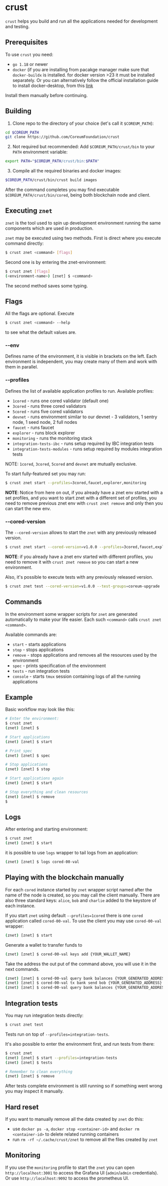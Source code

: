# crust
`crust` helps you build and run all the applications needed for development and testing.

## Prerequisites
To use `crust` you need:
- `go 1.18` or newer
- `docker` (if you are installing from pacakge manager make sure that `docker-buildx` is installed.
    for docker version >23 it must be installed separately.
    Or you can alternatively follow the official installation guide to install docker-desktop, from this <a href="https://docs.docker.com/engine/install/" target="_blank" rel="noopener noreferrer" className="text-[#25D695] hover:opacity-80 text-base font-bold">link</a>

Install them manually before continuing.

## Building
1. Clone repo to the directory of your choice (let's call it `$COREUM_PATH`):
```bash
cd $COREUM_PATH
git clone https://github.com/CoreumFoundation/crust
```

2. Not required but recommended: Add `$COREUM_PATH/crust/bin` to your `PATH` environment variable:
```bash
export PATH="$COREUM_PATH/crust/bin:$PATH"
```

3. Compile all the required binaries and docker images:
```bash
$COREUM_PATH/crust/bin/crust build images
```

After the command completes you may find executable `$COREUM_PATH/crust/bin/cored`, being both blockchain node and client.


## Executing `znet`

`znet` is the tool used to spin up development environment running the same components which are used in production.

`znet` may be executed using two methods.
First is direct where you execute command directly:

```bash
$ crust znet <command> [flags]
```

Second one is by entering the znet-environment:

```bash
$ crust znet [flags]
(<environment-name>) [znet] $ <command>
```

The second method saves some typing.

## Flags

All the flags are optional. Execute

```bash
$ crust znet <command> --help
```

to see what the default values are.

### --env

Defines name of the environment, it is visible in brackets on the left.
Each environment is independent, you may create many of them and work with them in parallel.

### --profiles

Defines the list of available application profiles to run. Available profiles:
- `1cored` - runs one cored validator (default one)
- `3cored` - runs three cored validators
- `5cored` - runs five cored validators
- `devnet` - runs environment similar to our devnet - 3 validators, 1 sentry node, 1 seed node, 2 full nodes
- `faucet` - runs faucet
- `explorer` - runs block explorer
- `monitoring` - runs the monitoring stack
- `integration-tests-ibc` - runs setup required by IBC integration tests
- `integration-tests-modules` - runs setup required by modules integration tests

NOTE: `1cored`, `3cored`, `5cored` and `devnet` are mutually exclusive.

To start fully-featured set you may run:

```bash
$ crust znet start --profiles=3cored,faucet,explorer,monitoring
```
**NOTE**: Notice from here on out, if you already have a znet env started with a set profiles,
and you want to start znet with a different set of profiles, you need to remove previous znet env
with `crust znet remove` and only then you can start the new env.

### --cored-version

The `--cored-version` allows to start the `znet` with any previously released version.

```bash
$ crust znet start --cored-version=v1.0.0 --profiles=3cored,faucet,explorer,monitoring
```
**NOTE**: if you already have a znet env started with different profiles, you need to remove it
with `crust znet remove` so you can start a new environment.

Also, it's possible to execute tests with any previously released version.

```bash
$ crust znet test --cored-version=v1.0.0 --test-groups=coreum-upgrade
```

## Commands

In the environment some wrapper scripts for `znet` are generated automatically to make your life easier.
Each such `<command>` calls `crust znet <command>`.

Available commands are:
- `start` - starts applications
- `stop` - stops applications
- `remove` - stops applications and removes all the resources used by the environment
- `spec` - prints specification of the environment
- `tests` - run integration tests
- `console` - starts `tmux` session containing logs of all the running applications

## Example

Basic workflow may look like this:

```bash
# Enter the environment:
$ crust znet
(znet) [znet] $

# Start applications
(znet) [znet] $ start

# Print spec
(znet) [znet] $ spec

# Stop applications
(znet) [znet] $ stop

# Start applications again
(znet) [znet] $ start

# Stop everything and clean resources
(znet) [znet] $ remove
$
```

## Logs

After entering and starting environment:

```bash
$ crust znet
(znet) [znet] $ start
```

it is possible to use `logs` wrapper to tail logs from an application:

```bash
(znet) [znet] $ logs cored-00-val
```

## Playing with the blockchain manually

For each `cored` instance started by `znet` wrapper script named after the name of the node is created, so you may call the client manually.
There are also three standard keys: `alice`, `bob` and `charlie` added to the keystore of each instance.

If you start `znet` using default `--profiles=1cored` there is one `cored` application called `cored-00-val`.
To use the client you may use `cored-00-val` wrapper:

```bash
(znet) [znet] $ start
```

Generate a wallet to transfer funds to
```bash
(znet) [znet] $ cored-00-val keys add {YOUR_WALLET_NAME}
```

Take the address the out put of the command above, you will use it in the next commands.

```bash
(znet) [znet] $ cored-00-val query bank balances {YOUR_GENERATED_ADDRESS}
(znet) [znet] $ cored-00-val tx bank send bob {YOUR_GENERATED_ADDRESS} 10udevcore
(znet) [znet] $ cored-00-val query bank balances {YOUR_GENERATED_ADDRESS}
```

## Integration tests

You may run integration tests directly:

```bash
$ crust znet test
```

Tests run on top of `--profiles=integration-tests`.

It's also possible to enter the environment first, and run tests from there:

```bash
$ crust znet
(znet) [znet] $ start --profiles=integration-tests
(znet) [znet] $ tests

# Remember to clean everything
(znet) [znet] $ remove
```

After tests complete environment is still running so if something went wrong you may inspect it manually.


## Hard reset

If you want to manually remove all the data created by `znet` do this:
- use `docker ps -a`, `docker stop <container-id>` and `docker rm <container-id>` to delete related running containers
- run `rm -rf ~/.cache/crust/znet` to remove all the files created by `znet`

## Monitoring

If you use the `monitoring` profile to start the `znet` you can open `http://localhost:3001` to access the Grafana UI (`admin`/`admin` credentials).
Or use `http://localhost:9092` to access the prometheus UI.
